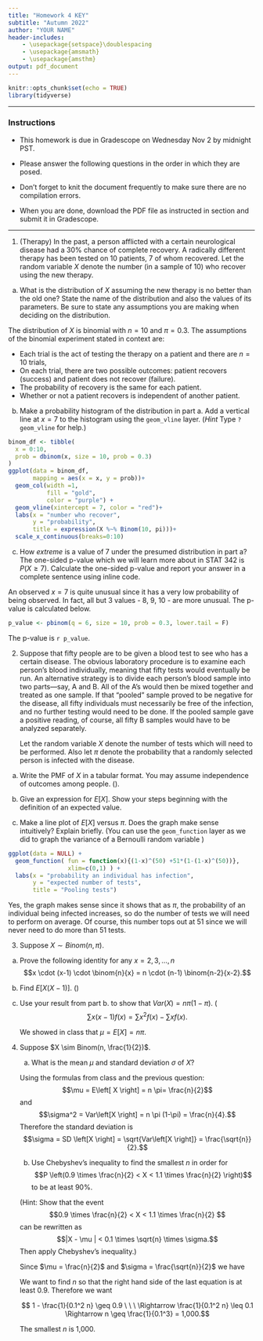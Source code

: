 ```yaml
---
title: "Homework 4 KEY"
subtitle: "Autumn 2022"
author: "YOUR NAME"
header-includes:
    - \usepackage{setspace}\doublespacing
    - \usepackage{amsmath}
    - \usepackage{amsthm}
output: pdf_document
---
```


```r
knitr::opts_chunk$set(echo = TRUE)
library(tidyverse)
```

* * * 

### Instructions

- This homework is due in Gradescope on Wednesday Nov 2 by midnight PST.

- Please answer the following questions in the order in which they are posed. 

- Don't forget to knit the document frequently to make sure there are no compilation errors. 

- When you are done, download the PDF file as instructed in section and submit it in Gradescope. 


* * *


1. (Therapy) In the past, a person afflicted with a certain neurological disease had a 30% chance of complete recovery. A radically different therapy has been tested on 10 patients, 7 of whom recovered. Let the random variable $X$ denote the number (in a sample of 10) who recover using the new therapy. 

a. What is the distribution of $X$ assuming the new therapy is no better than the old one? State the name of the distribution and also the values of its parameters. Be sure to state any assumptions you are making when deciding on the distribution. 

The distribution of $X$ is binomial with $n=10$ and $\pi=0.3$. The assumptions of the binomial experiment stated in context are:

- Each trial is the act of testing the therapy on a patient and there are $n=10$ trials,
- On each trial, there are two possible outcomes: patient recovers (success) and patient does not recover (failure).
- The probability of recovery is the same for each patient.
- Whether or not a patient recovers is independent of another patient. 


b. Make a probability histogram of the distribution in part a. Add a vertical line at $x=7$ to the histogram using the `geom_vline` layer.  (*Hint* Type `? geom_vline` for help.)

```r
binom_df <- tibble(
  x = 0:10,
  prob = dbinom(x, size = 10, prob = 0.3)
)
ggplot(data = binom_df, 
       mapping = aes(x = x, y = prob))+
  geom_col(width =1, 
           fill = "gold",
           color = "purple") +
  geom_vline(xintercept = 7, color = "red")+
  labs(x = "number who recover",
       y = "probability",
       title = expression(X %~% Binom(10, pi)))+
  scale_x_continuous(breaks=0:10)

```

c. How *extreme* is a value of 7 under the presumed distribution in part a? The one-sided p-value which we will learn more about in STAT 342 is $P(X \geq 7)$. Calculate the one-sided p-value and report your answer in a complete sentence using inline code.  

An observed $x=7$ is quite unusual since it has a very low probability of being observed. In fact, all but 3 values - 8, 9, 10 - are more unusual. The p-value is calculated below.

```r
p_value <- pbinom(q = 6, size = 10, prob = 0.3, lower.tail = F)
```

The p-value is `r p_value`.

2. Suppose that fifty people are to be given a blood test to see who has a certain disease. The obvious laboratory procedure is to examine each person’s blood individually,
meaning that fifty tests would eventually be run. An alternative strategy is to divide
each person’s blood sample into two parts—say, A and B. All of the A’s would then
be mixed together and treated as one sample. If that “pooled” sample proved to be negative for the disease, all fifty individuals must necessarily be free of the infection,
and no further testing would need to be done. If the pooled sample gave a positive
reading, of course, all fifty B samples would have to be analyzed separately.

   Let the random variable $X$ denote the number of tests which will need to be performed. Also let $\pi$ denote the probability that a randomly selected person is infected with the disease.

a. Write the PMF of $X$ in a tabular format. You may assume independence of outcomes among people. (\emph{Hint: $X$ only has 2 values: 1, 51}).

\begin{tabular}{ccc}
$x$ & 1 & 51 \\ \hline
$f(x)$ & $(1-\pi)^{50}$ & $1 - (1 - \pi)^{50}$
\end{tabular}

b. Give an expression for $E\left[X \right]$. Show your steps beginning with the definition of an expected value.

\begin{align*}
E\left[ X \right] &= \sum\limits_x x \cdot f(x), \\
&= 1 \cdot (1-\pi)^{50} + 51 \cdot (1 - (1-\pi)^{50}).
\end{align*}

c. Make a line plot of $E\left[X \right]$ versus $\pi$. Does the graph make sense intuitively? Explain briefly. (You can use the `geom_function` layer as we did to graph the variance of a Bernoulli random variable )

```r

ggplot(data = NULL) +
  geom_function( fun = function(x){(1-x)^(50) +51*(1-(1-x)^(50))},
                 xlim=c(0,1) ) +
  labs(x = "probability an individual has infection",
       y = "expected number of tests",
       title = "Pooling tests")

```

Yes, the graph makes sense since it shows that as $\pi$, the probability of an individual being infected increases, so do the number of tests we will need to perform on average. Of course, this number tops out at 51 since we will never need to do more than 51 tests.

3. Suppose $X \sim Binom(n, \pi)$. 
   
a.  Prove the following identity for any $x = 2, 3, \dots, n$
   $$x \cdot (x-1) \cdot \binom{n}{x} = n \cdot (n-1) \binom{n-2}{x-2}.$$  

    \begin{proof}
   \begin{align*}
   x \cdot (x-1) \cdot \binom{n}{x} &= x \cdot (x-1) \cdot \frac{n!}{x! (n-x)!}, \\
   &= \frac{n!}{(x-2)! (n-x)!}, \ x! = x \cdot (x-1) \cdot (x-2)!,\\
   &= n \cdot (n-1) \cdot \frac{(n-2)!}{(x-2)! (n -2 - (x-2)!},\\ 
   &= n \cdot (n-1) \cdot \binom{n-2}{x-2}. \qedhere
   \end{align*}
   \end{proof}
   
b. Find $E\left[ X (X-1) \right]$. (\emph{Hint: follow the derivation for $E\left[X \right]$ in Theorem 7.1 for the binomial random variable})
   
   \begin{align*}
   E\left[ X (X-1) \right] &= \sum\limits_{x} x \cdot (x-1) \cdot f(x), \\
   &= \sum\limits_{x=2}^{n} x \cdot (x-1) \cdot f(x), \\
   &= \sum\limits_{x=2}^{n} x \cdot (x-1) \binom{n}{x} \pi^{x} (1-\pi)^{n-x}, \\
   &= n (n-1) \pi^{2} \sum\limits_{x=2}^{n} \binom{n-2}{x-2} \pi^{x-2} (1- \pi)^{n - x}, \\
   &= n \cdot (n-1) \pi^2 \sum\limits_{y=0}^{n-2} \binom{n-2}{y} \pi^{y} (1-\pi)^{n-2-y}, \ \ \ y = x-2, \\
   &= n \cdot (n-1) \pi^2.
   \end{align*}
   
c. Use your result from part b. to show that 
   $Var(X) = n \pi (1-\pi).$ (\emph{Hint:} 
   $$\sum x (x-1) f(x) = \sum x^2 f(x) - \sum x f(x).$$
   
   We showed in class that $\mu = E\left[X \right] = n \pi$.
   
   
   \begin{align*}
   Var\left[X \right] &= E\left[ X^2 \right] - \mu^2, \\
   &= \sum\limits_{x=0}^{n} x^2 \cdot f(x) - n^2 \pi^2, \\
   &= \sum\limits_{x=0}^{n} x \cdot (x-1) \cdot f(x) + \sum\limits_{x=0}^{n} x \cdot f(x) - n^2 \pi^2, \\
   &= n \cdot (n-1) \pi^2 + n \pi - n^2 \pi^2, \\
   &= n \pi (1-\pi).
   \end{align*}
   
   
   
   
4. Suppose $X \sim Binom(n, \frac{1}{2})$. 

   a. What is the mean $\mu$ and standard deviation $\sigma$ of $X$?
   
   Using the formulas from class and the previous question:
   $$\mu = E\left[ X \right] = n \pi= \frac{n}{2}$$ 
   and $$\sigma^2 = Var\left[X \right] = n \pi (1-\pi) = \frac{n}{4}.$$ Therefore the standard deviation is 
   $$\sigma = SD \left[X \right] = \sqrt{Var\left[X \right]} = \frac{\sqrt{n}}{2}.$$
   
   b. Use Chebyshev's inequality to find the smallest $n$ in order for 
$$P \left(0.9 \times \frac{n}{2} < X < 1.1 \times \frac{n}{2} \right)$$ to be at least 90%.

   (Hint: Show that the event $$0.9 \times \frac{n}{2} < X < 1.1 \times \frac{n}{2} $$ can be rewritten as $$|X - \mu | < 0.1 \times \sqrt{n} \times \sigma.$$ Then apply Chebyshev's inequality.)


   Since $\mu = \frac{n}{2}$ and $\sigma = \frac{\sqrt{n}}{2}$ we have 
   \begin{align*}
   P(0.9 \times \frac{n}{2} < X < 1.1 \times \frac{n}{2}) &= P(0.9 \times \frac{n}{2} - \frac{n}{2} < X - \frac{n}{2} < 1.1 \times \frac{n}{2} - \frac{n}{2} ), \\
   &= P(-0.1 \frac{n}{2} < \left( X -\frac{n}{2} \right) < 0.1 \frac{n}{2}), \\
   &= P(|X -\frac{n}{2}| < 0.1 \cdot \frac{n}{2}), \\
   &= 1 - P\left(|X -\frac{n}{2}| \geq \underbrace{0.1 \sqrt{n}}_{k} \underbrace{\frac{\sqrt{n}}{2}}_{\sigma} \right), \\
   & \geq 1 - \frac{1}{0.1^2 n}. \ \ \mbox{Chebyshev's inequality}
   \end{align*}
   
   We want to find $n$ so that the right hand side of the last equation is at least 0.9. Therefore we want
   
   $$ 1 - \frac{1}{0.1^2 n} \geq 0.9 \ \ \ \Rightarrow  \frac{1}{0.1^2 n} \leq 0.1 \Rightarrow n \geq \frac{1}{0.1^3} = 1,000.$$
   
   The smallest $n$ is 1,000.